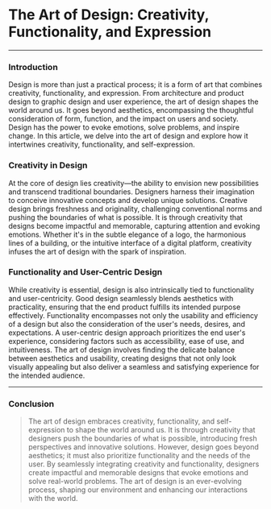 # The Art of Design: Creativity, Functionality, and Expression

---

### Introduction

Design is more than just a practical process; it is a form of art that combines creativity, functionality, and expression. From architecture and product design to graphic design and user experience, the art of design shapes the world around us. It goes beyond aesthetics, encompassing the thoughtful consideration of form, function, and the impact on users and society. Design has the power to evoke emotions, solve problems, and inspire change. In this article, we delve into the art of design and explore how it intertwines creativity, functionality, and self-expression.

### Creativity in Design

At the core of design lies creativity—the ability to envision new possibilities and transcend traditional boundaries. Designers harness their imagination to conceive innovative concepts and develop unique solutions. Creative design brings freshness and originality, challenging conventional norms and pushing the boundaries of what is possible. It is through creativity that designs become impactful and memorable, capturing attention and evoking emotions. Whether it's in the subtle elegance of a logo, the harmonious lines of a building, or the intuitive interface of a digital platform, creativity infuses the art of design with the spark of inspiration.

### Functionality and User-Centric Design

While creativity is essential, design is also intrinsically tied to functionality and user-centricity. Good design seamlessly blends aesthetics with practicality, ensuring that the end product fulfills its intended purpose effectively. Functionality encompasses not only the usability and efficiency of a design but also the consideration of the user's needs, desires, and expectations. A user-centric design approach prioritizes the end user's experience, considering factors such as accessibility, ease of use, and intuitiveness. The art of design involves finding the delicate balance between aesthetics and usability, creating designs that not only look visually appealing but also deliver a seamless and satisfying experience for the intended audience.

---

### Conclusion

> The art of design embraces creativity, functionality, and self-expression to shape the world around us. It is through creativity that designers push the boundaries of what is possible, introducing fresh perspectives and innovative solutions. However, design goes beyond aesthetics; it must also prioritize functionality and the needs of the user. By seamlessly integrating creativity and functionality, designers create impactful and memorable designs that evoke emotions and solve real-world problems. The art of design is an ever-evolving process, shaping our environment and enhancing our interactions with the world.
>